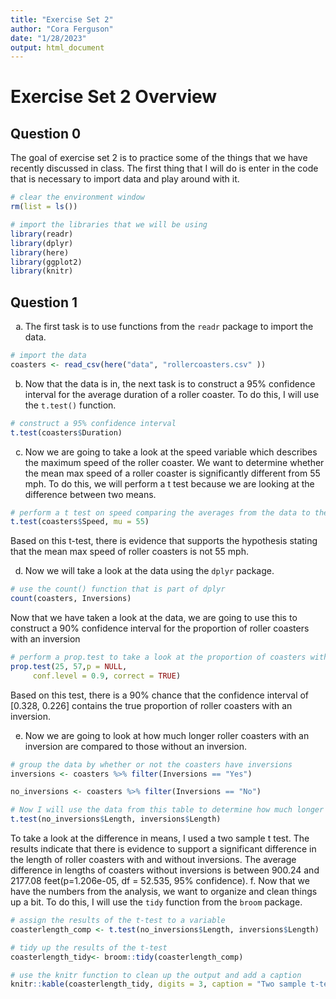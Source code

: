 ```yaml
---
title: "Exercise Set 2"
author: "Cora Ferguson"
date: "1/28/2023"
output: html_document
---
```


# Exercise Set 2 Overview
## Question 0
The goal of exercise set 2 is to practice some of the things that we have recently discussed in class. The first thing that I will do is enter in the code that is necessary to import data and play around with it.

```r
# clear the environment window
rm(list = ls())

# import the libraries that we will be using
library(readr)
library(dplyr)
library(here)
library(ggplot2)
library(knitr)
```
## Question 1
a. The first task is to use functions from the `readr` package to import the data.

```r
# import the data
coasters <- read_csv(here("data", "rollercoasters.csv" ))
```
b. Now that the data is in, the next task is to construct a 95% confidence interval for the average duration of a roller coaster.  To do this, I will use the `t.test()` function.

```r
# construct a 95% confidence interval
t.test(coasters$Duration)
```
c. Now we are going to take a look at the speed variable which describes the maximum speed of the roller coaster.  We want to determine whether the mean max speed of a roller coaster is significantly different from 55 mph.  To do this, we will perform a t test because we are looking at the difference between two means.

```r
# perform a t test on speed comparing the averages from the data to the defined average of 55 mph
t.test(coasters$Speed, mu = 55)
```
Based on this t-test, there is evidence that supports the hypothesis stating that the mean max speed of roller coasters is not 55 mph.

d. Now we will take a look at the data using the `dplyr` package.

```r
# use the count() function that is part of dplyr
count(coasters, Inversions)
```

Now that we have taken a look at the data, we are going to use this to construct a 90% confidence interval for the proportion of roller coasters with an inversion

```r
# perform a prop.test to take a look at the proportion of coasters with an inversion
prop.test(25, 57,p = NULL,
     conf.level = 0.9, correct = TRUE)
```
Based on this test, there is a 90% chance that the confidence interval of [0.328, 0.226] contains the true proportion of roller coasters with an inversion.

e. Now we are going to look at how much longer roller coasters with an inversion are compared to those without an inversion.

```r
# group the data by whether or not the coasters have inversions 
inversions <- coasters %>% filter(Inversions == "Yes")

no_inversions <- coasters %>% filter(Inversions == "No")

# Now I will use the data from this table to determine how much longer rollercoasters without an inversion are compared to those with one.
t.test(no_inversions$Length, inversions$Length)
```
To take a look at the difference in means, I used a two sample t test.  The results indicate that there is evidence to support a significant difference in the length of roller coasters with and without inversions. The average difference in lengths of coasters without inversions is between 900.24 and 2177.08 feet(p=1.206e-05, df = 52.535, 95% confidence). 
f. Now that we have the numbers from the analysis, we want to organize and clean things up a bit.  To do this, I will use the `tidy` function from the `broom` package. 

```r
# assign the results of the t-test to a variable
coasterlength_comp <- t.test(no_inversions$Length, inversions$Length)

# tidy up the results of the t-test
coasterlength_tidy<- broom::tidy(coasterlength_comp)

# use the knitr function to clean up the output and add a caption
knitr::kable(coasterlength_tidy, digits = 3, caption = "Two sample t-test results of the differences in length between roller coasters without and with inversions.")
```

